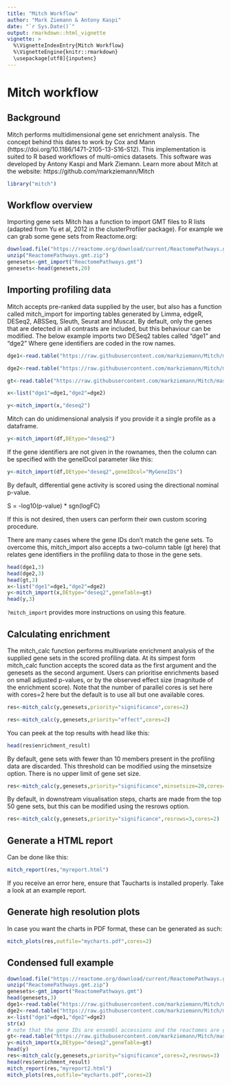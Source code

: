 ```yaml
---
title: "Mitch Workflow"
author: "Mark Ziemann & Antony Kaspi"
date: "`r Sys.Date()`"
output: rmarkdown::html_vignette
vignette: >
  %\VignetteIndexEntry{Mitch Workflow}
  %\VignetteEngine{knitr::rmarkdown}
  \usepackage[utf8]{inputenc}
---
```


# Mitch workflow
## Background

Mitch performs multidimensional gene set enrichment analysis. The concept behind this dates to work by Cox and 
Mann (https://doi.org/10.1186/1471-2105-13-S16-S12). This implementation is suited to R based workflows of 
multi-omics datasets. This software was developed by Antony Kaspi and Mark Ziemann. Learn
more about Mitch at the website: https://github.com/markziemann/Mitch

```r
library("mitch")
```


## Workflow overview
Importing gene sets
Mitch has a function to import GMT files to R lists (adapted from Yu et al, 2012 in the clusterProfiler package). 
For example we can grab some gene sets from Reactome.org:

```r
download.file("https://reactome.org/download/current/ReactomePathways.gmt.zip",destfile="ReactomePathways.gmt.zip")
unzip("ReactomePathways.gmt.zip")
genesets<-gmt_import("ReactomePathways.gmt")
genesets<-head(genesets,20)
```

## Importing profiling data
Mitch accepts pre-ranked data supplied by the user, but also has a function called mitch_import for importing 
tables generated by Limma, edgeR, DESeq2, ABSSeq, Sleuth, Seurat and Muscat. By default, only the genes that are 
detected in all contrasts are included, but this behaviour can be modified. The below example imports two DESeq2 
tables called "dge1" and "dge2" Where gene identifiers are coded in the row names.

```r
dge1<-read.table("https://raw.githubusercontent.com/markziemann/Mitch/master/data-raw/LGvHG.tsv",header=TRUE,row.names=1)
```
```r
dge2<-read.table("https://raw.githubusercontent.com/markziemann/Mitch/master/data-raw/HGvHGV.tsv",header=TRUE,row.names=1)
```
```r
gt<-read.table("https://raw.githubusercontent.com/markziemann/Mitch/master/data-raw/gt.tsv",header=TRUE,row.names=1)
```

```r
x<-list("dge1"=dge1,"dge2"=dge2)
```

```r
y<-mitch_import(x,"deseq2")
```

Mitch can do unidimensional analysis if you provide it a single profile as a dataframe.

```r
y<-mitch_import(df,DEtype="deseq2")
```

If the gene identifiers are not given in the rownames, then the column can be specified with the geneIDcol 
parameter like this:

```r
y<-mitch_import(df,DEtype="deseq2",geneIDcol="MyGeneIDs")
```

By default, differential gene activity is scored using the directional nominal p-value.

S = -log10(p-value) * sgn(logFC)

If this is not desired, then users can perform their own custom scoring procedure.

There are many cases where the gene IDs don't match the gene sets. To overcome this, mitch_import also accepts a 
two-column table (gt here) that relates gene identifiers in the profiling data to those in the gene sets.

```r
head(dge1,3)
head(dge2,3)
head(gt,3)
x<-list("dge1"=dge1,"dge2"=dge2)
y<-mitch_import(x,DEtype="deseq2",geneTable=gt)
head(y,3)
```

`?mitch_import` provides more instructions on using this feature.

## Calculating enrichment
The mitch_calc function performs multivariate enrichment analysis of the supplied gene sets in the scored 
profiling data. At its simpest form mitch_calc function accepts the scored data as the first argument and the 
genesets as the second argument. Users can prioritise enrichments based on small adjusted p-values, or by the 
observed effect size (magnitude of the enrichment score). Note that the number of parallel cores is set here 
with cores=2 here but the default is to use all but one available cores.

```r
res<-mitch_calc(y,genesets,priority="significance",cores=2)
```

```r
res<-mitch_calc(y,genesets,priority="effect",cores=2)
```

You can peek at the top results with head like this:

```r
head(res$enrichment_result)
```

By default, gene sets with fewer than 10 members present in the profiling data are discarded. This threshold can 
be modified using the minsetsize option. There is no upper limit of gene set size.

```r
res<-mitch_calc(y,genesets,priority="significance",minsetsize=20,cores=2)
```
By default, in downstream visualisation steps, charts are made from the top 50 gene sets, but this can be 
modified using the resrows option.

```r
res<-mitch_calc(y,genesets,priority="significance",resrows=3,cores=2)
```

## Generate a HTML report
Can be done like this:

```r
mitch_report(res,"myreport.html")
```
If you receive an error here, ensure that Taucharts is installed properly. Take a look at an example report.

## Generate high resolution plots
In case you want the charts in PDF format, these can be generated as such:

```r
mitch_plots(res,outfile="mycharts.pdf",cores=2)
```

## Condensed full example
```r
download.file("https://reactome.org/download/current/ReactomePathways.gmt.zip",destfile="ReactomePathways.gmt.zip")
unzip("ReactomePathways.gmt.zip")
genesets<-gmt_import("ReactomePathways.gmt")
head(genesets,3)
dge1<-read.table("https://raw.githubusercontent.com/markziemann/Mitch/master/data-raw/LGvHG.tsv",header=TRUE,row.names=1)
dge2<-read.table("https://raw.githubusercontent.com/markziemann/Mitch/master/data-raw/HGvHGV.tsv",header=TRUE,row.names=1)
x<-list("dge1"=dge1,"dge2"=dge2)
str(x)
# note that the gene IDs are ensembl accessions and the reactomes are gene symbols
gt<-read.table("https://raw.githubusercontent.com/markziemann/Mitch/master/data-raw/gt.tsv",header=TRUE,row.names=1)
y<-mitch_import(x,DEtype="deseq2",geneTable=gt)
head(y)
res<-mitch_calc(y,genesets,priority="significance",cores=2,resrows=3)
head(res$enrichment_result)
mitch_report(res,"myreport2.html")
mitch_plots(res,outfile="mycharts.pdf",cores=2)
```

